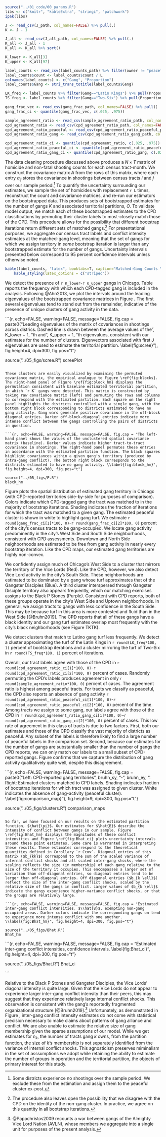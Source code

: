 ```r

source("../01_code/00_params.R")
libs <- c("knitr", "kableExtra", "stringi", "patchwork")
ipak(libs)

J <- read_csv(J_path, col_names=FALSE) %>% pull(.)
K <- J - 1

J_all <- read_csv(J_all_path, col_names=FALSE) %>% pull(.)
K_all <- J_all - 1
K_all <- K_all %>% sort()

K_lower <- K_all[3]
K_upper <- K_all[97]

label_counts <- read_csv(label_counts_path) %>% filter(owner != "peaceful") %>% arrange(desc(count))
label_counts$count <- label_counts$count / L
colnames(label_counts) <- c("Gang", "Proportion")
label_counts$Gang <- stri_trans_totitle(label_counts$Gang)

LK_freq <- label_counts %>% filter(Gang=="Latin Kings") %>% pull(Proportion)
TS_freq <- label_counts %>% filter(Gang=="Two-Six") %>% pull(Proportion)

gang_frac_vec <- read_csv(gang_frac_path, col_names=FALSE) %>% pull()
gang_frac_ci <- quantile(gang_frac_vec, c(.025, .975))

sample_agreement_ratio <- read_csv(sample_agreement_ratio_path, col_names=FALSE) %>% pull()
cpd_agreement_ratio <- read_csv(cpd_agreement_ratio_path, col_names=FALSE) %>% pull()
cpd_agreement_ratio_peaceful <- read_csv(cpd_agreement_ratio_peaceful_path, col_names=FALSE) %>% pull()
cpd_agreement_ratio_gang <- read_csv(cpd_agreement_ratio_gang_path, col_names=FALSE) %>% pull()

cpd_agreement_ratio_ci <- quantile(cpd_agreement_ratio, c(.025, .975))
cpd_agreement_ratio_peaceful_ci <- quantile(cpd_agreement_ratio_peaceful, c(.025, .975))
cpd_agreement_ratio_gang_ci <- quantile(cpd_agreement_ratio_gang, c(.025, .975))

```

The data cleaning procedure discussed above produces a $N \times T$ matrix of homicide and non-fatal shooting counts for each census tract-month. We construct the covariance matrix $A$ from the rows of this matrix, where each entry $a_{ij}$ stores the covariance in shootings between census tracts $i$ and $j$ over our sample period.^[Some districts experience no shootings over the sample period. We exclude these from the estimation and assign them to the peaceful cluster ex-post.] To quantify the uncertainty surrounding our estimates, we sample the set of homicides with replacement `r L` times, reconstruct the count and covariance matrices, and re-run our estimators on the bootstrapped data. This produces sets of bootstrapped estimates for the number of gangs $K$ and associated territorial partitions, $\Theta$. To validate model output, we match each of these bootstrapped estimates to the CPD classifications by permuting their cluster labels to most-closely match those of the CPD. This procedure allows for the possibility that different bootstrap iterations return different sets of matched gangs.^[The procedure also leaves open the possibility that we disagree with the CPD on the identity of the non-gang cluster. In practice, we agree on this quantity in all bootstrap iterations.] For presentational purposes, we aggregate our census tract labels and conflict intensity estimates at the matched-gang level, meaning that the set of gangs for which we assign territory in *some* bootstrap iteration is larger than any bootstrapped estimate for the number of gangs. Uncertainty intervals presented below correspond to 95 percent confidence intervals unless otherwise noted.

```r

kable(label_counts, "latex", booktabs=T, caption="Matched-Gang Counts \\label{tab:label_counts}") %>%
	kable_styling(latex_options = c("striped"))

```

We detect the presence of `r K_lower`-`r K_upper` gangs in Chicago. Table \ref{tab:label_counts} reports the frequency with which each CPD-tagged gang is included in the analysis. Following @Ahn2013, we plot the intervals around the leading eigenvalues of the bootstrapped covariance matrices in Figure \ref{fig:scree}. The first several eigenvalues tend to stand out from the remainder, indicative of the presence of unique clusters of gang activity in the data.

```{r, echo=FALSE, warning=FALSE, message=FALSE, fig.cap = paste0("Leading eigenvalues of the matrix of covariances in shootings across districs. Dashed line is drawn between the average values of the ", K_lower + 1, "th and ",  K_upper + 1, "th eigenvalues, consistent with our estimates for the number of clusters. Eigenvectors associated with first $J$ eigenvalues are used to estimate the territorial partition. \\label{fig:scree}"), fig.height=4, dpi=300, fig.pos="t"}

source("../05_figs/scree.R")
screePlot

```

These clusters are easily visualized by examining the permuted covariance matrix, the empirical analogue to Figure \ref{fig:blocks}. The right-hand panel of Figure \ref{fig:block_hm} displays the permutation consistent with baseline estimated territorial partition, in which `r K` gangs were detected. This matrix is constructed by taking raw covariance matrix (left) and permuting the rows and columns to correspond with the estimated partition. Each square on the right panel highlights the districts controlled with a single gang, with the bottom right block corresponding to districts estimated to have no gang activity. Gang wars generate positive covariance in the off-block diagonal entries. Darker off-block-diagonal entries indicate more intense conflict between the gangs controlling the pairs of districts in question. 

```{r, echo=FALSE, warning=FALSE, message=FALSE, fig.cap = "The left-hand panel shows the values of the unclustered spatial covariance matrix (baseline). Darker values indicate higher tract-to-tract covariance in shootings. The right-hand panel permutes these entries in accordance with the estimated partition function. The black squares highlight covariances within a given gang's territory (produced by intra-gang conflict). The bottom right block corresponds to the districts estimated to have no gang activity. \\label{fig:block_hm}", fig.height=4, dpi=300, fig.pos="t"}

source("../05_figs/P.R")
block_hm

```

Figure \ref{fig:comparison_map} plots the spatial distribution of estimated gang territory in Chicago (with CPD-reported territories side-by-side for purposes of comparison). Colors indicate which CPD-tagged gang the tract was matched to in the majority of bootstrap iterations. Shading indicates the fraction of iterations for which the tract was matched to a given gang. The estimated peaceful cluster is shown in white to highlight gang turf. We estimate `r round(gang_frac_ci[1]*100, 0)`-`r round(gang_frac_ci[2]*100, 0)` percent of the city's census tracts to be gang-occupied. We locate gang activity predominently in the city's West Side and South Side neighborhoods, consistent with CPD assessments. Downtown and North Side neighborhoods are estimated to be free from gang activity in nearly every bootstrap iteration. Like the CPD maps, our estimated gang territories are highly non-convex. 

We confidently assign much of Chicago's West Side to a cluster that mirrors the territory of the Vice Lords (Red). Like the CPD, however, we also detect Vice Lord activity in the city's South Side. These neighborhoods are estimated to be dominated by a gang whose turf approximates that of the Gangster Disciples (Blue). A third cluster interspersed through Gangster Disciple territory also appears frequently, which our matching exercises assigns to the Black P Stones (Purple). Consistent with CPD reports, both of these groups operate in the city's West Side and Uptown neighborhoods. In general, we assign tracts to gangs with less confidence in the South Side. This may be because turf in this area is more contested and fluid than in the West Side [@Bruhn2019]. The CPD reports that all of these gangs have a black identity and our gang turf estimates overlap most frequently with the city's black neighborhoods (see Figure TKTK).

We detect clusters that match to Latino gang turf less frequently. We detect a cluster approximating the turf of the Latin Kings in `r round(LK_freq*100, 1)` percent of bootstrap iterations and a cluster mirroring the turf of Two-Six in `r round(TS_freq*100, 1)` percent of iterations.

Overall, our tract labels agree with those of the CPD in `r round(cpd_agreement_ratio_ci[1]*100, 0)`-`r round(cpd_agreement_ratio_ci[2]*100, 0)` percent of cases. Randomly permuting the CPD's labels produces agreement in only `r round(sample_agreement_ratio*100, 0)` percent of cases. The agreement ratio is highest among peaceful tracts. For tracts we classify as peaceful, the CPD also reports an absence of gang activity `r round(cpd_agreement_ratio_peaceful_ci[1]*100, 0)`-`r round(cpd_agreement_ratio_peaceful_ci[2]*100, 0)` percent of the time. Among tracts we assign to some gang, our labels agree with those of the CPD in `r round(cpd_agreement_ratio_gang_ci[1]*100, 0)`-`r round(cpd_agreement_ratio_gang_ci[2]*100, 0)` percent of cases. This low rate of agreement in this class of tracts is due to two factors. First, both our estimates and those of the CPD classify the vast majority of districts as peaceful. Any subset of the labels is therefore likely to find a large number of peaceful labels in the comparison set. Second, because our estimates for the number of gangs are substantially smaller than the number of gangs the CPD reports, we can only match our labels to a small subset of CPD-reported gangs. Figure \ref{fig:comparison_map} confirms that we capture the distribution of gang activity qualitatively quite well, despite this disagreement. 

```{r, echo=FALSE, warning=FALSE, message=FALSE, fig.cap = paste0("Left: CPD-reported gang territories", bruhn_sy, "-", bruhn_ey, ". Right: Estimated clusters matched to CPD labels. Shading indicates fraction of bootstrap iterations for which tract was assigned to given cluster. White indicates the absence of gang-activity (peaceful cluster). \\label{fig:comparison_map}"), fig.height=9, dpi=300, fig.pos="t"}

source("../05_figs/clusters.R")
comparison_maps

```

So far, we have focused on our results on the estimated partition function, $\hat{\pi}$. Our estimates for $\hat{B}$ describe the intensity of conflict between gangs in our sample. Figure \ref{fig:Bhat_hm} displays the magnitudes of these conflict intensities and Figure \ref{fig:Bhat_ci} plots uncertainty intervals around these point estimates. Some care is warranted in interpreting these results. These estimates correspond to the theoretical quantities defined in Corollary `r Ccov`. Diagonal entries of this matrix ($b_{kk}$) correspond to the sum of the scaled variance of internal conflict shocks and all scaled inter-gang shocks, where the scaling reflects the size (in membership) of each gang relative to the size of the territory it occupies. This encompasses a larger set of variation than off-diagonal entries, so diagonal entries tend to be larger than off-diagonal entries. Off diagonal entries ($b_{k \ell}$) reflect the size of the inter-gang conflict shocks, scaled by the relative size of the gangs in conflict. Larger values of $b_{k \ell}$ indicate the gangs experience higher-variance conflict shocks, or that the groups are relatively large. 

```{r, echo=FALSE, warning=FALSE, message=FALSE, fig.cap = "Estimated inter-gang conflict intensities, $\\hat{B}$, exempting non-gang occupied areas. Darker colors indicate the corresponding gangs on tend to experience more intense conflict with one another. \\label{fig:Bhat_hm}", fig.height=4, dpi=300, fig.pos="t"}

source("../05_figs/Bhat.R")
Bhat_hm

```

```{r, echo=FALSE, warning=FALSE, message=FALSE, fig.cap = "Estimated inter-gang conflict intensities, confidence intervals. \\label{fig:Bhat_ci}", fig.height=4, dpi=300, fig.pos="t"}

source("../05_figs/Bhat.R")
Bhat_ci

```

Relative to the Black P Stones and Gangster Disciples, the Vice Lords' diagonal intensity is quite large. Given that the Vice Lords do not appear to experience larger inter-gang conflict intensity than their peers, this may suggest that they experience relatively large internal conflict shocks. This observation is consistent with the gang's reportedly fragmented organizational structure [@Bruhn2019].^[@Papachristos2009 recounts a war between gangs of the Almighty Vice Lord Nation (AVLN), whose members we aggregate into a single unit for purposes of the present analysis.] Unfortunately, as demonstrated in Figure \ref{fig:Bhat_ci}, inter-gang conflict intensity estimates do not come with statistical precision necessary to make claims about patterns of gang alliance and conflict. We are also unable to estimate the relative size of gang membership given the sparse assumptions of our model. While we get estimates for $n_{k}$, the number of tracts gang $k$ owns, from the partition function, the size of $k$'s membership is not separately identified from the variance of internal conflict shocks. This agnosticism preserves miminalism in the set of asssumptions we adopt while retaining the ability to estimate the number of groups in operation and the territorial partition, the objects of primary interest for this study.
